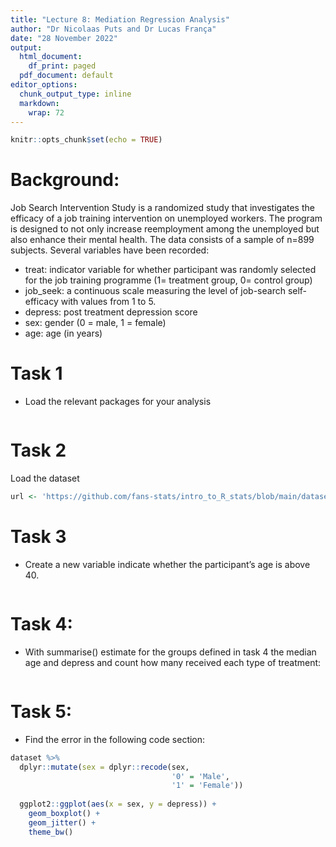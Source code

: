 ```yaml
---
title: "Lecture 8: Mediation Regression Analysis"
author: "Dr Nicolaas Puts and Dr Lucas França"
date: "28 November 2022"
output:
  html_document:
    df_print: paged
  pdf_document: default
editor_options: 
  chunk_output_type: inline
  markdown: 
    wrap: 72
---
```


```r
knitr::opts_chunk$set(echo = TRUE)
```

# Background:

Job Search Intervention Study is a randomized study that investigates the efficacy of a job training intervention on unemployed workers. The program is designed to not only increase reemployment among the unemployed but also enhance their mental health. The data consists of a sample of n=899 subjects. Several variables have been recorded:

-	treat: indicator variable for whether participant was randomly selected for the job training programme (1= treatment group, 0= control group)
-	job_seek: a continuous scale measuring the level of job-search self-efficacy with values from 1 to 5.
-	depress: post treatment depression score
-	sex: gender (0 = male, 1 = female)
-	age: age (in years)



# Task 1

- Load the relevant packages for your analysis

```r
```

# Task 2

Load the dataset

```r
url <- 'https://github.com/fans-stats/intro_to_R_stats/blob/main/datasets/job_seek.sav?raw=true'
```

# Task 3

- Create a new variable indicate whether the participant's age is above 40.

```r
```

# Task 4:

- With summarise() estimate for the groups defined in task 4 the median age and depress and count how many received each type of treatment:

```r
```

# Task 5:

- Find the error in the following code section:

```r
dataset %>% 
  dplyr::mutate(sex = dplyr::recode(sex, 
                                    '0' = 'Male', 
                                    '1' = 'Female'))
  
  ggplot2::ggplot(aes(x = sex, y = depress)) + 
    geom_boxplot() + 
    geom_jitter() + 
    theme_bw()
```

